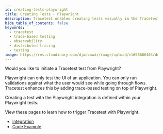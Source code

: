 ```yaml
---
id: creating-tests-playwright
title: Creating Tests - Playwright
description: Tracetest enables creating tests visually in the Tracetest Web UI.
hide_table_of_contents: false
keywords:
  - tracetest
  - trace-based testing
  - observability
  - distributed tracing
  - testing
image: https://res.cloudinary.com/djwdcmwdz/image/upload/v1698686403/docs/Blog_Thumbnail_14_rsvkmo.jpg
---
```


Would you like to initiate a Tracetest test from Playwright?

Playwright can only test the UI of an application. You can only run validations against what the user would see while going through flows. Tracetest enhances this by adding trace-based testing on top of Playwright.

Creating a test with the Playwright integration is defined within your Playwright tests.

View these pages to learn how to trigger Tracetest with Playwright.

- [Integration](/tools-and-integrations/playwright)
- [Code Example](https://github.com/kubeshop/pokeshop/blob/master/playwright/home.spec.ts)
